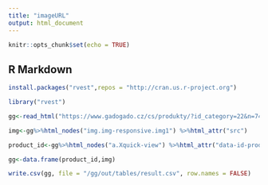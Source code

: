 ```yaml
---
title: "imageURL"
output: html_document
---
```


```r
knitr::opts_chunk$set(echo = TRUE)
```

## R Markdown
```r
install.packages("rvest",repos = "http://cran.us.r-project.org")
```
```r
library("rvest")
```
```r
gg<-read_html("https://www.gadogado.cz/cs/produkty/?id_category=22&n=74")
```
```r
img<-gg%>%html_nodes("img.img-responsive.img1") %>%html_attr("src")
```
```r
product_id<-gg%>%html_nodes("a.Xquick-view") %>%html_attr("data-id-product")
```
```r
gg<-data.frame(product_id,img)
```
```r
write.csv(gg, file = "/gg/out/tables/result.csv", row.names = FALSE)
```
